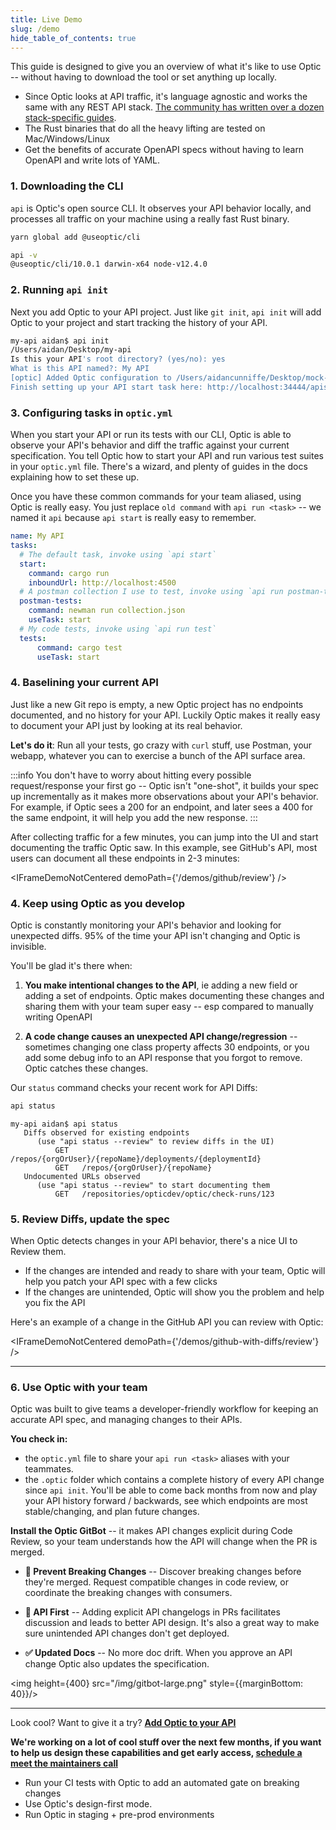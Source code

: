 ```yaml
---
title: Live Demo
slug: /demo
hide_table_of_contents: true
---
```


This guide is designed to give you an overview of what it's like to use Optic -- without having to download the tool or set anything up locally.

- Since Optic looks at API traffic, it's language agnostic and works the same with any REST API stack. [The community has written over a dozen stack-specific guides](/docs/integrations/integrations).
- The Rust binaries that do all the heavy lifting are tested on Mac/Windows/Linux
- Get the benefits of accurate OpenAPI specs without having to learn OpenAPI and write lots of YAML.

### 1. Downloading the CLI

`api` is Optic's open source CLI. It observes your API behavior locally, and processes all traffic on your machine using a really fast Rust binary.

```bash
yarn global add @useoptic/cli

api -v
@useoptic/cli/10.0.1 darwin-x64 node-v12.4.0
```

### 2. Running `api init`

Next you add Optic to your API project. Just like `git init`, `api init` will add Optic to your project and start tracking the history of your API.

```bash
my-api aidan$ api init
/Users/aidan/Desktop/my-api
Is this your API's root directory? (yes/no): yes
What is this API named?: My API
[optic] Added Optic configuration to /Users/aidancunniffe/Desktop/mock-api/optic.yml
Finish setting up your API start task here: http://localhost:34444/apis/1/setup
```

### 3. Configuring tasks in `optic.yml`
When you start your API or run its tests with our CLI, Optic is able to observe your API's behavior and diff the traffic against your current specification. You tell Optic how to start your API and run various test suites in your `optic.yml` file. There's a wizard, and plenty of guides in the docs explaining how to set these up.

Once you have these common commands for your team aliased, using Optic is really easy. You just replace `old command` with `api run <task>` -- we named it `api` because `api start` is really easy to remember.


<div style={{marginTop: 20, marginBottom: 20}}>
<DemoStartCommandSetup />
</div>

```yaml
name: My API
tasks:
  # The default task, invoke using `api start`
  start:
    command: cargo run
    inboundUrl: http://localhost:4500
  # A postman collection I use to test, invoke using `api run postman-tests`
  postman-tests:
    command: newman run collection.json
    useTask: start
  # My code tests, invoke using `api run test`
  tests:
      command: cargo test
      useTask: start
```

### 4. Baselining your current API
Just like a new Git repo is empty, a new Optic project has no endpoints documented, and no history for your API. Luckily Optic makes it really easy to document your API just by looking at its real behavior.

**Let's do it**: Run all your tests, go crazy with `curl` stuff, use Postman, your webapp, whatever you can to exercise a bunch of the API surface area.

:::info
You don't have to worry about hitting every possible request/response your first go -- Optic isn't "one-shot", it builds your spec up incrementally as it makes more observations about your API's behavior. For example, if Optic sees a 200 for an endpoint, and later sees a 400 for the same endpoint, it will help you add the new response.
:::

After collecting traffic for a few minutes, you can jump into the UI and start documenting the traffic Optic saw. In this example, see GitHub's API, most users can document all these endpoints in 2-3 minutes:


<IFrameDemoNotCentered demoPath={'/demos/github/review'} />

### 4. Keep using Optic as you develop

Optic is constantly monitoring your API's behavior and looking for unexpected diffs. 95% of the time your API isn't changing and Optic is invisible.

You'll be glad it's there when:

1) **You make intentional changes to the API**, ie adding a new field or adding a set of endpoints. Optic makes documenting these changes and sharing them with your team super easy -- esp compared to manually writing OpenAPI

2) **A code change causes an unexpected API change/regression** -- sometimes changing one class property affects 30 endpoints, or you add some debug info to an API response that you forgot to remove. Optic catches these changes.


Our `status` command checks your recent work for API Diffs:

```bash
api status
```

```
my-api aidan$ api status
   Diffs observed for existing endpoints
      (use "api status --review" to review diffs in the UI)
          GET   /repos/{orgOrUser}/{repoName}/deployments/{deploymentId}
          GET   /repos/{orgOrUser}/{repoName}
   Undocumented URLs observed
      (use "api status --review" to start documenting them
          GET   /repositories/opticdev/optic/check-runs/123
```

### 5. Review Diffs, update the spec

When Optic detects changes in your API behavior, there's a nice UI to Review them.

- If the changes are intended and ready to share with your team, Optic will help you patch your API spec with a few clicks
- If the changes are unintended, Optic will show you the problem and help you fix the API

Here's an example of a change in the GitHub API you can review with Optic:

<IFrameDemoNotCentered demoPath={'/demos/github-with-diffs/review'} />


---

### 6. Use Optic with your team

Optic was built to give teams a developer-friendly workflow for keeping an accurate API spec, and managing changes to their APIs.

**You check in:**

- the `optic.yml` file to share your `api run <task>` aliases with your teammates.
- the `.optic` folder which contains a complete history of every API change since `api init`. You'll be able to come back months from now and play your API history forward / backwards, see which endpoints are most stable/changing, and plan future changes.

**Install the Optic GitBot** -- it makes API changes explicit during Code Review, so your team understands how the API will change when the PR is merged.


- **🚦 Prevent Breaking Changes** -- Discover breaking changes before they're merged. Request compatible changes in code review, or coordinate the breaking changes with consumers.

- **🔎 API First** -- Adding explicit API changelogs in PRs facilitates discussion and leads to better API design. It's also a great way to make sure unintended API changes don't get deployed.

- **✅ Updated Docs** -- No more doc drift. When you approve an API change Optic also updates the specification.


<img height={400} src="/img/gitbot-large.png" style={{marginBottom: 40}}/>


---

Look cool? Want to give it a try? **[Add Optic to your API](/docs/)**

**We're working on a lot of cool stuff over the next few months, if you want to help us design these capabilities and get early access, [schedule a meet the maintainers call](https://calendly.com/opticlabs/maintainer-office-hours)**

- Run your CI tests with Optic to add an automated gate on breaking changes
- Use Optic's design-first mode.
- Run Optic in staging + pre-prod environments
